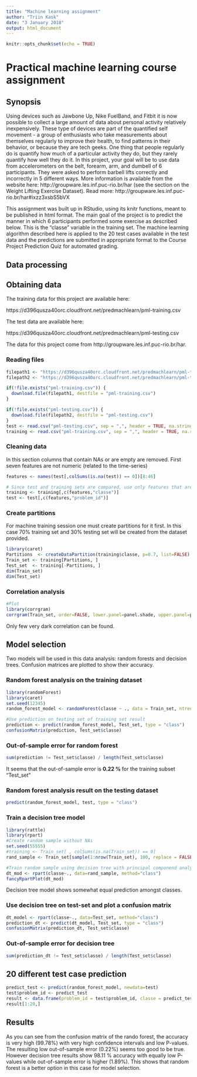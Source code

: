 ---
title: "Machine learning assignment"
author: "Triin Kask"
date: "3 January 2018"
output: html_document
---

```{r setup, include=FALSE}
knitr::opts_chunk$set(echo = TRUE)
```
# Practical machine learning course assignment

## Synopsis
Using devices such as Jawbone Up, Nike FuelBand, and Fitbit it is now possible to collect a large amount of data about personal activity relatively inexpensively. These type of devices are part of the quantified self movement - a group of enthusiasts who take measurements about themselves regularly to improve their health, to find patterns in their behavior, or because they are tech geeks. One thing that people regularly do is quantify how much of a particular activity they do, but they rarely quantify how well they do it. In this project, your goal will be to use data from accelerometers on the belt, forearm, arm, and dumbell of 6 participants. They were asked to perform barbell lifts correctly and incorrectly in 5 different ways. More information is available from the website here: http://groupware.les.inf.puc-rio.br/har (see the section on the Weight Lifting Exercise Dataset).
Read more: http://groupware.les.inf.puc-rio.br/har#ixzz3xsbS5bVX

This assignment was built up in RStudio, using its knitr functions, meant to be published in html format. The main goal of the project is to predict the manner in which 6 participants performed some exercise as described below. This is the "classe" variable in the training set. The machine learning algorithm described here is applied to the 20 test cases available in the test data and the predictions are submitted in appropriate format to the Course Project Prediction Quiz for automated grading.

## Data processing
## Obtaining data

The training data for this project are available here:

https://d396qusza40orc.cloudfront.net/predmachlearn/pml-training.csv

The test data are available here:

https://d396qusza40orc.cloudfront.net/predmachlearn/pml-testing.csv

The data for this project come from http://groupware.les.inf.puc-rio.br/har.

### Reading files

```{r read_file, echo = TRUE}
filepath1 <- "https://d396qusza40orc.cloudfront.net/predmachlearn/pml-training.csv"
filepath2 <- "https://d396qusza40orc.cloudfront.net/predmachlearn/pml-testing.csv"

if(!file.exists("pml-training.csv")) {
  download.file(filepath1, destfile = "pml-training.csv")
}

if(!file.exists("pml-testing.csv")) {
  download.file(filepath2, destfile = "pml-testing.csv")
}
test <- read.csv("pml-testing.csv", sep = ",", header = TRUE, na.strings=c("NA","#DIV/0!",""))
training <- read.csv("pml-training.csv", sep = ",", header = TRUE, na.strings=c("NA","#DIV/0!",""))
```

### Cleaning data

In this section columns that contain NAs or are empty are removed. First seven features are not numeric (related to the time-series)

```{r clean_data, echo = TRUE}
features <- names(test[,colSums(is.na(test)) == 0])[8:46]

# Since test and training sets are compared, use only features that are present in the testing set.
training <- training[,c(features,"classe")]
test <- test[,c(features,"problem_id")]
```

### Create partitions

For machine training session one must create partitions for it first. In this case 70% training set and 30% testing set will be created from the dataset provided.

```{r partitions, echo = TRUE}
library(caret)
Partitions  <- createDataPartition(training$classe, p=0.7, list=FALSE)
Train_set <- training[Partitions, ]
Test_set  <- training[-Partitions, ]
dim(Train_set)
dim(Test_set)
```

### Correlation analysis

```{r correlations, echo = TRUE, fig.height = 5, fig.width = 5}
#Plot
library(corrgram)
corrgram(Train_set, order=FALSE, lower.panel=panel.shade, upper.panel=panel.pie, text.panel=panel.txt, col.regions=colorRampPalette(c("red","salmon","white","royalblue","navy")), main="Correlation of remaining features")
```
Only few very dark correlation can be found.

## Model selection
Two models will be used in this data analysis: random forests and decision trees. Confusion matrices are plotted to show their accuracy.

### Random forest analysis on the training dataset
```{r rf_training, echo = TRUE}
library(randomForest)
library(caret)
set.seed(12345)
random_forest_model <- randomForest(classe ~ ., data = Train_set, ntree = 1000, na.action =na.exclude)

#Use prediction on testing set of training set result
prediction <- predict(random_forest_model, Test_set, type = "class")
confusionMatrix(prediction, Test_set$classe)
```
### Out-of-sample error for random forest
```{r rf_testing, echo = TRUE}
sum(prediction != Test_set$classe) / length(Test_set$classe)
```

It seems that the out-of-sample error is **0.22 % ** for the training subset "Test_set"

### Random forest analysis result on the testing dataset
```{r rf_prediction, echo = TRUE}
predict(random_forest_model, test, type = "class")
```

### Train a decision tree model
```{r dt, echo = TRUE}
library(rattle)
library(rpart)
#Create random sample without NAs
set.seed(55555)
#training <- Train_set[ , colSums(is.na(Train_set)) == 0]
rand_sample <- Train_set[sample(1:nrow(Train_set), 100, replace = FALSE), ]

#Train random sample using decision tree with principal componend analysis
dt_mod <- rpart(classe~., data=rand_sample, method="class")
fancyRpartPlot(dt_mod)
```

Decision tree model shows somewhat equal prediction amongst classes.

### Use decision tree on test-set and plot a confusion matrix
```{r dt_testset, echo = TRUE}
dt_model <- rpart(classe~., data=Test_set, method="class")
prediction_dt <- predict(dt_model, Test_set, type = "class")
confusionMatrix(prediction_dt, Test_set$classe)
```
### Out-of-sample error for decision tree

```{r dt_testing, echo = TRUE}
sum(prediction_dt != Test_set$classe) / length(Test_set$classe)
```

## 20 different test case prediction
```{r prediction_20, echo = TRUE}
predict_test <- predict(random_forest_model, newdata=test)
test$problem_id <- predict_test
result <- data.frame(problem_id = test$problem_id, classe = predict_test)
result[1:20,]
```

## Results

As you can see from the confusion matrix of the rando forest, the accuracy is very high (99.78%) with very high confidence intervals and low P-values. The resulting low out-of-sample error (0.22%) seems too good to be true. However decision tree results show 98.11 % accuracy with equally low P-values while out-of-sample error is higher (1.89%). This shows that random forest is a better option in this case for model selection.

